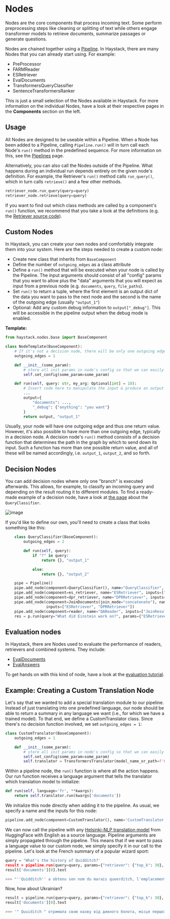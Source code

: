 # Nodes

Nodes are the core components that process incoming text.
Some perform preprocessing steps like cleaning or splitting of text
while others engage transformer models to retrieve documents, summarize passages or generate questions.

Nodes are chained together using a [Pipeline](/components/pipelines).
In Haystack, there are many Nodes that you can already start using.
For example:

- PreProcessor
- FARMReader
- ESRetriever
- EvalDocuments
- TransformersQueryClassifier
- SentenceTransformersRanker

This is just a small selection of the Nodes available in Haystack.
For more information on the individual Nodes, have a look at their respective pages in the **Components** section on the left.

## Usage

All Nodes are designed to be useable within a Pipeline.
When a Node has been added to a Pipeline, calling `Pipeline.run()` will in turn call each Node's `run()` method in the predefined sequence.
For more information on this, see the [Pipelines](/components/pipelines) page.

Alternatively, you can also call the Nodes outside of the Pipeline.
What happens during an individual run depends entirely on the given node's definition.
For example, the Retriever's `run()` method calls `run_query()`, which in turn calls `retrieve()` and a few other methods.

``` python
retriever_node.run_query(query=query)
retriever_node.retrieve(query=query)
```

If you want to find out which class methods are called by a component's `run()` function, we recommend that you take a look at the definitions (e.g. the [Retriever source code](https://github.com/deepset-ai/haystack/blob/master/haystack/nodes/retriever/base.py#L210)).

## Custom Nodes

In Haystack, you can create your own nodes and comfortably integrate them into your system.
Here are the steps needed to create a custom node:

- Create new class that inherits from `BaseComponent`
- Define the number of `outgoing_edges` as a class attribute
- Define a `run()` method that will be executed when your node is called by the Pipeline. The input arguments should consist of all "config" params that you want to allow plus the "data" arguments that you will expect as input from a previous node (e.g. `documents`, `query`, `file_paths`).
- Set `run()` to return a tuple, where the first element is an output dict of the data you want to pass to the next node and the second is the name of the outgoing edge (usually `"output_1"`)
- Optional: Add any custom debug information to `output["_debug"]`. This will be accessible in the pipeline output when the debug mode is enabled.

**Template:**

``` python
from haystack.nodes.base import BaseComponent

class NodeTemplate(BaseComponent):
    # If it's not a decision node, there will be only one outgoing edge
    outgoing_edges = 1

    def __init__(some_param):
        # store all init params in node's config so that we can easily save/load via YAML
        self.set_config(some_param=some_param)

    def run(self, query: str, my_arg: Optional[int] = 10):
        # Insert code here to manipulate the input & produce an output dictionary
        ...
        output={
            "documents": ...,
            "_debug": {"anything": "you want"}
        }
        return output, "output_1"
```

Usually, your node will have one outgoing edge and thus one return value.
However, it's also possible to have more than one outgoing edge, typically in a decision node.
A decision node's `run()` method consists of a decision function that determines the path in the graph by which to send down its input.
Such a function has more than one possible return value, and all of these will be named accordingly, i.e. `output_1`, `output_2`, and so forth.


## Decision Nodes

You can add decision nodes where only one "branch" is executed afterwards.
This allows, for example, to classify an incoming query and depending on the result routing it to different modules.
To find a ready-made example of a decision node, have a look at [the page](/components/query-classifier) about the `QueryClassifier`.

![image](https://user-images.githubusercontent.com/1563902/102452199-41229b80-403a-11eb-9365-7038697e7c3e.png)

If you'd like to define our own, you'll need to create a class that looks something like this:

```python
    class QueryClassifier(BaseComponent):
        outgoing_edges = 2

        def run(self, query):
            if "?" in query:
                return {}, "output_1"

            else:
                return {}, "output_2"

    pipe = Pipeline()
    pipe.add_node(component=QueryClassifier(), name="QueryClassifier", inputs=["Query"])
    pipe.add_node(component=es_retriever, name="ESRetriever", inputs=["QueryClassifier.output_1"])
    pipe.add_node(component=dpr_retriever, name="DPRRetriever", inputs=["QueryClassifier.output_2"])
    pipe.add_node(component=JoinDocuments(join_mode="concatenate"), name="JoinResults",
                  inputs=["ESRetriever", "DPRRetriever"])
    pipe.add_node(component=reader, name="QAReader", inputs=["JoinResults"])
    res = p.run(query="What did Einstein work on?", params={"ESRetriever": {"top_k": 1}, "DPRRetriever": {"top_k": 3}})
```

<div style={{ marginBottom: "3rem" }} />

## Evaluation nodes

In Haystack, there are Nodes used to evaluate the performance of readers, retrievers and combined systems.
They include:

- [EvalDocuments](/reference/evaluation#evaldocuments)
- [EvalAnswers](/reference/evaluation#evalanswers)

To get hands on with this kind of node, have a look at the [evaluation tutorial](/tutorials/evaluation).

<div style={{ marginBottom: "3rem" }} />

## Example: Creating a Custom Translation Node

Let's say that we wanted to add a special translation module to our pipeline.
Instead of just translating into one predefined language, our node should be able to return a summary in any language we want (i.e., for which we have a trained model).
To that end, we define a CustomTranslator class. Since there's no decision function involved, we set `outgoing_edges = 1`:

``` python
class CustomTranslator(BaseComponent):
    outgoing_edges = 1

    def __init__(some_param):
        # store all init params in node's config so that we can easily save/load via YAML
        self.set_config(some_param=some_param)
        self.translator = TransformersTranslator(model_name_or_path=f'Helsinki-NLP/opus-mt-en-{language}')

```

Within a pipeline node, the `run()` function is where all the action happens. Our run function receives a language argument that tells the translator which translation model to initialize:

``` python
def run(self, language='fr', **kwargs):
    return self.translator.run(kwargs['documents'])
```

We initialize this node directly when adding it to the pipeline. As usual, we specify a name and the inputs for this node:

``` python
pipeline.add_node(component=CustomTranslator(), name='CustomTranslator', inputs=['Summarizer'])
```

We can now call the pipeline with any [Helsinki-NLP translation model](https://huggingface.co/models?search=helsinki-nlp/opus-mt-en-) from HuggingFace with English as a source language. Pipeline arguments are simply propagated through the pipeline. This means that if we want to pass a language value to our custom node, we simply specify it in our call to the pipeline. Let's look at the French summary of a popular wizard sport:

``` python
query = "What's the history of Quidditch?'
result = pipeline.run(query=query, params={"retriever": {"top_k": 30}, "ranker": {"top_k": 20}, "language": "fr"})
result['documents'][0].text

>>> "''Quidditch'' a obtenu son nom du marais queerditch, l'emplacement du premier jeu enregistré. le jeu a été basé sur un jeu joué par une sorcière au 11ème siècle. un snitch d'or a été introduit à la suite d'un jeu 1269 joué en kent. on pense qu'une version balai du jeu peut avoir inspiré le mouvement du jeu moderne 'harlem shuffle'"
```

Now, how about Ukrainian?

``` python
result = pipeline.run(query=query, params={"retriever": {"top_k": 30}, "ranker": {"top_k": 30}, "language": "uk"})
result['documents'][0].text

>>> '" Quuiditch " отримала свою назву від дивного болота, місця першої в історії записаної гри. Гру було засновано на грі, яку грала відьма у XI столітті. Золотий стукач було введено у гру 1269 гри в кенті. Вважається, що версія мітла у грі, можливо, надихнула сучасну гру на " заплутування " move " гри'
```

